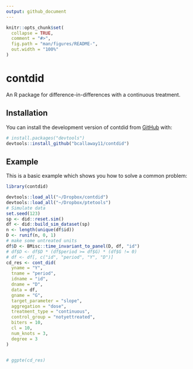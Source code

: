 ```yaml
---
output: github_document
---
```


<!-- README.md is generated from README.Rmd. Please edit that file -->

```r
knitr::opts_chunk$set(
  collapse = TRUE,
  comment = "#>",
  fig.path = "man/figures/README-",
  out.width = "100%"
)
```

# contdid

<!-- badges: start -->
<!-- badges: end -->

An R package for difference-in-differences with a continuous treatment.

## Installation

You can install the development version of contdid from [GitHub](https://github.com/) with:

```r
# install.packages("devtools")
devtools::install_github("bcallaway11/contdid")
```

## Example

This is a basic example which shows you how to solve a common problem:

```r
library(contdid)

devtools::load_all("~/Dropbox/contdid")
devtools::load_all("~/Dropbox/ptetools")
# Simulate data
set.seed(123)
sp <- did::reset.sim()
df <- did::build_sim_dataset(sp)
n <- length(unique(df$id))
D <- runif(n, 0, 1)
# make some untreated units
df$D <- BMisc::time_invariant_to_panel(D, df, "id")
# df$D <- df$D * (df$period >= df$G) * (df$G != 0)
# df <- df[, c("id", "period", "Y", "D")]
cd_res <- cont_did(
  yname = "Y",
  tname = "period",
  idname = "id",
  dname = "D",
  data = df,
  gname = "G",
  target_parameter = "slope",
  aggregation = "dose",
  treatment_type = "continuous",
  control_group = "notyettreated",
  biters = 10,
  cl = 10,
  num_knots = 3,
  degree = 3
)


# ggpte(cd_res)
```
